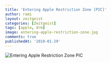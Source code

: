 ```yaml
---
title: 'Entering Apple Restriction Zone [PIC]'
author: rami
layout: zeitgeist
categories: [Zeitgeist]
tags: [apple, drm]
image: entering-apple-restriction-zone.jpg
comments: true
publishedAt: '2010-01-29'
---
```


![Entering Apple Restriction Zone PIC](/assets/images/content/zeitgeist/entering-apple-restriction-zone.jpg)
